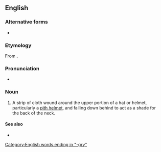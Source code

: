 ==English==

===Alternative forms===
* {{alt|en|pagari|pagri|pugaree|puggaree|puggerie|puggery|puggree|puggri|pugree}}

===Etymology===
From {{etyl|hi|en}}.

===Pronunciation===
* {{IPA|en|/ˈpʌɡɹiː/}}

===Noun===
{{en-noun}}

# A strip of cloth wound around the upper portion of a hat or helmet, particularly a [[pith helmet]], and falling down behind to act as a shade for the back of the neck.

====See also====
* {{l|en|turban}}

[[Category:English words ending in "-gry"]]